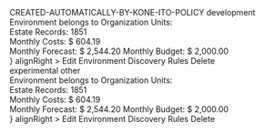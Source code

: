
<Meta title="Pages/appDetails" />

<Canvas>
  <Story name="default">
    <Box spacing={"spacing04"} style={{ maxWidth: "1440px" }}>
      <Box boxStyle="lightGrey" spacing="spacing02">
        <Row>
          <Col sm={5} md={4} lg={6}>
            <Flex>
              <Hidden xs>
                <Tooltip
                  status="danger"
                  caption="13% more than AUG, 2020"
                  position="left"
                >
                  <PieChart
                    progress={13}
                    size={52}
                    strokeWidth={8}
                    color="danger"
                  >
                    <SVGIcon name="forecastUp" color="danger" />
                  </PieChart>
                </Tooltip>
              </Hidden>
              <div>
                <Text
                  nowrap
                  size="lg"
                  weight="medium"
                  tag="div"
                  width="12rem"
                  mb={theme.spacing.spacing01}
                  ml={theme.spacing.spacing04}
                >
                  CREATED-AUTOMATICALLY-BY-KONE-ITO-POLICY
                </Text>
                <Flex>
                  <Text size="sm" tag="span" ml={theme.spacing.spacing04}>
                    development
                  </Text>
                </Flex>
              </div>
              <div
                style={{
                  paddingLeft: theme.spacing.spacing04,
                  borderLeft: theme.borders.grey,
                }}
              >
                <Text size="sm" tag="div" mb={theme.spacing.spacing02}>
                  Environment belongs to Organization Units:
                </Text>
                <div>
                  <Tag color="#d35400" text="AUTO_2019_4_16_11_13_6_8731999" />
                  <Tag color="#95a5a6" text="AUTO345" />
                  <Tag icon="edit" />
                </div>
              </div>
            </Flex>
          </Col>
          <Col sm={3} md={4} lg={6}>
            <Flex justifyContent="flex-end">
              <Hidden xs sm>
                <div
                  style={{
                    width: "9rem",
                    paddingLeft: theme.spacing.spacing04,
                    borderLeft: theme.borders.grey,
                  }}
                >
                  <Text size="sm" tag="div" mb={theme.spacing.spacing01}>
                    Estate Records:
                  </Text>
                  <Text size="lg" tag="div">
                    1851
                  </Text>
                </div>
              </Hidden>
              <div
                style={{
                  width: "9rem",
                  paddingLeft: theme.spacing.spacing04,
                  borderLeft: theme.borders.grey,
                }}
              >
                <Text size="sm" tag="div" mb={theme.spacing.spacing01}>
                  Monthly Costs:
                </Text>
                <Text size="lg" weight="medium" tag="div">
                  $ 604.19
                </Text>
              </div>
              <Hidden xs sm>
                <div
                  style={{
                    width: "14rem",
                    paddingLeft: theme.spacing.spacing04,
                    borderLeft: theme.borders.grey,
                    marginRight: "1rem",
                  }}
                >
                  <Flex py={theme.spacing.spacing01}>
                    <Text size="sm" tag="div" width="7rem">
                      Monthly Forecast:
                    </Text>
                    <Text
                      size="sm"
                      tag="div"
                      ml={theme.spacing.spacing02}
                      weight="medium"
                    >
                      $ 2,544.20
                    </Text>
                  </Flex>
                  <Flex py={theme.spacing.spacing01}>
                    <Text size="sm" tag="div" width="7rem">
                      Monthly Budget:
                    </Text>
                    <Text
                      size="sm"
                      tag="div"
                      ml={theme.spacing.spacing02}
                      weight="medium"
                    >
                      $ 2,000.00
                    </Text>
                  </Flex>
                </div>
              </Hidden>
              <Popover
                trigger={<Button severity="low" icon="menu" size="md" />}
                alignRight
              >
                <Navigation.Container popoverMenu>
                  <Navigation.Item
                    as="a"
                    href="http://google.com"
                    target="_blank"
                  >
                    <SVGIcon name="edit" />
                    <Text tag="span">Edit Environment</Text>
                  </Navigation.Item>
                  <Navigation.Item
                    as="a"
                    href="http://google.com"
                    target="_blank"
                  >
                    <SVGIcon name="target" />
                    <Text tag="span">Discovery Rules</Text>
                  </Navigation.Item>
                  <Navigation.Item
                    as="a"
                    href="http://google.com"
                    target="_blank"
                  >
                    <SVGIcon name="trash" />
                    <Text tag="span">Delete</Text>
                  </Navigation.Item>
                </Navigation.Container>
              </Popover>
            </Flex>
          </Col>
        </Row>
      </Box>
      <Box boxStyle="lightGrey" spacing="spacing02">
        <Row>
          <Col sm={5} md={4} lg={6}>
            <Flex>
              <Hidden xs>
                <Tooltip
                  status="danger"
                  caption="13% more than AUG, 2020"
                  position="left"
                >
                  <PieChart
                    progress={13}
                    size={52}
                    strokeWidth={8}
                    color="danger"
                  >
                    <SVGIcon name="forecastUp" color="danger" />
                  </PieChart>
                </Tooltip>
              </Hidden>
              <div>
                <Text
                  nowrap
                  size="lg"
                  weight="medium"
                  tag="div"
                  width="12rem"
                  mb={theme.spacing.spacing01}
                  ml={theme.spacing.spacing04}
                >
                  experimental
                </Text>
                <Flex>
                  <Text size="sm" tag="span" ml={theme.spacing.spacing04}>
                    other
                  </Text>
                </Flex>
              </div>
              <div
                style={{
                  paddingLeft: theme.spacing.spacing04,
                  borderLeft: theme.borders.grey,
                }}
              >
                <Text size="sm" tag="div" mb={theme.spacing.spacing02}>
                  Environment belongs to Organization Units:
                </Text>
                <div>
                  <Tag color="#d35400" text="AUTO_2019_4_16_11_13_6_8731999" />
                  <Tag color="#95a5a6" text="AUTO345" />
                  <Tag icon="edit" />
                </div>
              </div>
            </Flex>
          </Col>
          <Col sm={3} md={4} lg={6}>
            <Flex justifyContent="flex-end">
              <Hidden xs sm>
                <div
                  style={{
                    width: "9rem",
                    paddingLeft: theme.spacing.spacing04,
                    borderLeft: theme.borders.grey,
                  }}
                >
                  <Text size="sm" tag="div" mb={theme.spacing.spacing01}>
                    Estate Records:
                  </Text>
                  <Text size="lg" tag="div">
                    1851
                  </Text>
                </div>
              </Hidden>
              <div
                style={{
                  width: "9rem",
                  paddingLeft: theme.spacing.spacing04,
                  borderLeft: theme.borders.grey,
                }}
              >
                <Text size="sm" tag="div" mb={theme.spacing.spacing01}>
                  Monthly Costs:
                </Text>
                <Text size="lg" weight="medium" tag="div">
                  $ 604.19
                </Text>
              </div>
              <Hidden xs sm>
                <div
                  style={{
                    width: "14rem",
                    paddingLeft: theme.spacing.spacing04,
                    borderLeft: theme.borders.grey,
                    marginRight: "1rem",
                  }}
                >
                  <Flex py={theme.spacing.spacing01}>
                    <Text size="sm" tag="div" width="7rem">
                      Monthly Forecast:
                    </Text>
                    <Text
                      size="sm"
                      tag="div"
                      ml={theme.spacing.spacing02}
                      weight="medium"
                    >
                      $ 2,544.20
                    </Text>
                  </Flex>
                  <Flex py={theme.spacing.spacing01}>
                    <Text size="sm" tag="div" width="7rem">
                      Monthly Budget:
                    </Text>
                    <Text
                      size="sm"
                      tag="div"
                      ml={theme.spacing.spacing02}
                      weight="medium"
                    >
                      $ 2,000.00
                    </Text>
                  </Flex>
                </div>
              </Hidden>
              <Popover
                trigger={<Button severity="low" icon="menu" size="md" />}
                alignRight
              >
                <Navigation.Container popoverMenu>
                  <Navigation.Item
                    as="a"
                    href="http://google.com"
                    target="_blank"
                  >
                    <SVGIcon name="edit" />
                    <Text tag="span">Edit Environment</Text>
                  </Navigation.Item>
                  <Navigation.Item
                    as="a"
                    href="http://google.com"
                    target="_blank"
                  >
                    <SVGIcon name="target" />
                    <Text tag="span">Discovery Rules</Text>
                  </Navigation.Item>
                  <Navigation.Item
                    as="a"
                    href="http://google.com"
                    target="_blank"
                  >
                    <SVGIcon name="trash" />
                    <Text tag="span">Delete</Text>
                  </Navigation.Item>
                </Navigation.Container>
              </Popover>
            </Flex>
          </Col>
        </Row>
      </Box>
    </Box>
  </Story>
</Canvas>
